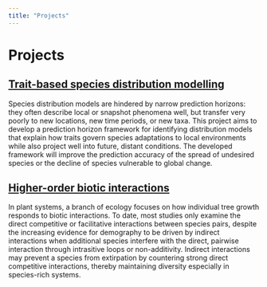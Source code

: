 ```yaml
---
title: "Projects"
---
```


# Projects

## [Trait-based species distribution modelling](#traitSDM)

Species distribution models are hindered by narrow prediction horizons: they often describe local or snapshot phenomena well, but transfer very poorly to new locations, new time periods, or new taxa. This project aims to develop a prediction horizon framework for identifying distribution models that explain how traits govern species adaptations to local environments while also project well into future, distant conditions. The developed framework will improve the prediction accuracy of the spread of undesired species or the decline of species vulnerable to global change.

## [Higher-order biotic interactions](#hoi)

In plant systems, a branch of ecology focuses on how individual tree growth responds to biotic interactions. To date, most studies only examine the direct competitive or facilitative interactions between species pairs, despite the increasing evidence for demography to be driven by indirect interactions when additional species interfere with the direct, pairwise interaction through intrasitive loops or non-additivity. Indirect interactions may prevent a species from extirpation by countering strong direct competitive interactions, thereby maintaining diversity especially in species-rich systems. 